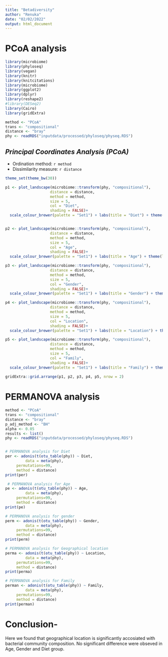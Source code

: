 ```yaml
---
title: "Betadiversity"
author: "Renuka"
date: "02/02/2022"
output: html_document
---
```


# PCoA analysis 

```r
library(microbiome)
library(phyloseq)
library(vegan)
library(knitr)
library(knitcitations)
library(microbiome)
library(ggplot2)
library(dplyr)
library(reshape2)
#library(DESeq2)
library(Cairo)
library(gridExtra)

method <- "PCoA"
trans <- "compositional"
distance <- "bray"
phy <- readRDS("inputdata/processed/phyloseq/physeq.RDS")
```

## *Principal Coordinates Analysis (PCoA)*

* Ordination method: `r method`
* Dissimilarity measure: `r distance`

```r
theme_set(theme_bw(30))

p1 <- plot_landscape(microbiome::transform(phy, "compositional"),
                    distance = distance,
                    method = method,
                    size = 5,
                    col = "Diet",
                    shading = FALSE)+
  scale_colour_brewer(palette = "Set1")	+ labs(title = "Diet") + theme(legend.position = 'bottom', legend.text=element_text(size=20), legend.title=element_text(size=25))


p2 <- plot_landscape(microbiome::transform(phy, "compositional"),
                    distance = distance,
                    method = method,
                    size = 5,
                    col = "Age",
                    shading = FALSE)+
  scale_colour_brewer(palette = "Set1")	+ labs(title = "Age") + theme(legend.position = 'bottom', legend.text=element_text(size=20), legend.title=element_text(size=25))

p3 <- plot_landscape(microbiome::transform(phy, "compositional"),
                    distance = distance,
                    method = method,
                    size = 5,
                    col = "Gender",
                    shading = FALSE)+
  scale_colour_brewer(palette = "Set1")	+ labs(title = "Gender") + theme(legend.position = 'bottom', legend.text=element_text(size=20), legend.title=element_text(size=25))

p4 <- plot_landscape(microbiome::transform(phy, "compositional"),
                    distance = distance,
                    method = method,
                    size = 5,
                    col = "Location",
                    shading = FALSE)+
  scale_colour_brewer(palette = "Set1")	+ labs(title = "Location") + theme(legend.position = 'bottom', legend.text=element_text(size=20), legend.title=element_text(size=25))

p5 <- plot_landscape(microbiome::transform(phy, "compositional"),
                    distance = distance,
                    method = method,
                    size = 5,
                    col = "Family",
                    shading = FALSE)+
  scale_colour_brewer(palette = "Set1")	+ labs(title = "Family") + theme(legend.position = 'bottom', legend.text=element_text(size=20), legend.title=element_text(size=25))
         
gridExtra::grid.arrange(p1, p2, p3, p4, p5, nrow = 2)
```


# PERMANOVA analysis

```r
method <- "PCoA"
trans <- "compositional"
distance <- "bray"
p_adj_method <- "BH"
alpha <- 0.05
results <- list()
phy <- readRDS("inputdata/processed/phyloseq/physeq.RDS")


# PERMANOVA analysis for Diet
per <- adonis(t(otu_table(phy)) ~ Diet,
         data = meta(phy),
	 permutations=99,
	 method = distance)
print(per)

 # PERMANOVA analysis for Age
pe <- adonis(t(otu_table(phy)) ~ Age,
         data = meta(phy),
	 permutations=99,
	 method = distance)
print(pe)

# PERMANOVA analysis for gender
perm <- adonis(t(otu_table(phy)) ~ Gender,
         data = meta(phy),
	 permutations=99,
	 method = distance)
print(perm)

# PERMANOVA analysis for Geographical location
perma <- adonis(t(otu_table(phy)) ~ Location,
         data = meta(phy),
	 permutations=99,
	 method = distance)
print(perma)

# PERMANOVA analysis for Family
perman <- adonis(t(otu_table(phy)) ~ Family,
         data = meta(phy),
	 permutations=99,
	 method = distance)
print(perman)
```

# Conclusion- 
Here we found that geographical location is significantly accosiated with bacterial community composition.
No significant difference were obseved in Age, Gender and Diet group.
